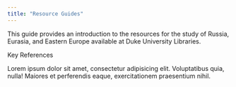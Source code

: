 ```yaml
---
title: "Resource Guides"
---
```


This guide provides an introduction to the resources for the study of Russia, Eurasia, and Eastern Europe available at Duke University Libraries.

<div class="card rounded overflow-hidden shadow">
  <div>
    <div class="font-bold theme-accent-bg p-4">Key References</div>
    <p class="text-gray-700 text-base p-4 mb-0">
      Lorem ipsum dolor sit amet, consectetur adipisicing elit. Voluptatibus quia, nulla! Maiores et perferendis eaque, exercitationem praesentium nihil.
    </p>
  </div>
</div>